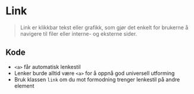 
<Meta of={stories} />

# Link
> Link er klikkbar tekst eller grafikk, som gjør det enkelt for brukerne å navigere til filer eller interne- og eksterne sider.

## Kode
- `<a>` får automatisk lenkestil
- Lenker burde alltid være `<a>` for å oppnå god universell utforming
- Bruk klassen `link` om du mot formodning trenger lenkestil på andre element

<Canvas of={stories.Default} />

<CssVariables component="link" />